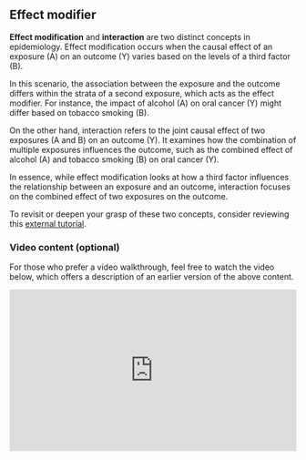 ## Effect modifier {.unnumbered}

**Effect modification** and **interaction** are two distinct concepts in epidemiology. Effect modification occurs when the causal effect of an exposure (A) on an outcome (Y) varies based on the levels of a third factor (B). 

In this scenario, the association between the exposure and the outcome differs within the strata of a second exposure, which acts as the effect modifier. For instance, the impact of alcohol (A) on oral cancer (Y) might differ based on tobacco smoking (B). 

On the other hand, interaction refers to the joint causal effect of two exposures (A and B) on an outcome (Y). It examines how the combination of multiple exposures influences the outcome, such as the combined effect of alcohol (A) and tobacco smoking (B) on oral cancer (Y). 

In essence, while effect modification looks at how a third factor influences the relationship between an exposure and an outcome, interaction focuses on the combined effect of two exposures on the outcome. 

::: callout-important
To revisit or deepen your grasp of these two concepts, consider reviewing this [external tutorial](https://ehsanx.github.io/interaction/).
:::

### Video content (optional)

::: callout-tip
For those who prefer a video walkthrough, feel free to watch the video below, which offers a description of an earlier version of the above content.
:::

::: {style="position: relative; padding-bottom: 56.25%; height: 0; overflow: hidden;"}
<iframe src="https://www.youtube.com/embed/cxfwqBD1M1c" style="position: absolute; top: 0; left: 0; width: 100%; height: 100%; border:0;" allowfullscreen>

</iframe>
:::